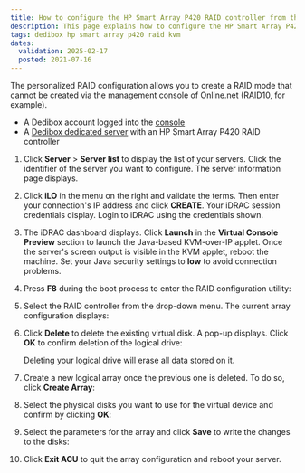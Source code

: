 ```yaml
---
title: How to configure the HP Smart Array P420 RAID controller from the KVM
description: This page explains how to configure the HP Smart Array P420 RAID controller on a Scaleway Dedibox from the KVM
tags: dedibox hp smart array p420 raid kvm
dates:
  validation: 2025-02-17
  posted: 2021-07-16
---
```




The personalized RAID configuration allows you to create a RAID mode that cannot be created via the management console of Online.net (RAID10, for example).

<Requirements />

- A Dedibox account logged into the [console](https://console.online.net)
- A [Dedibox dedicated server](https://www.scaleway.com/en/dedibox/) with an HP Smart Array P420 RAID controller

1. Click **Server** > **Server list** to display the list of your servers. Click the identifier of the server you want to configure. The server information page displays.
2. Click **iLO** in the menu on the right and validate the terms. Then enter your connection's IP address and click **CREATE**. Your iDRAC session credentials display. Login to iDRAC using the credentials shown.
3. The iDRAC dashboard displays. Click **Launch** in the **Virtual Console Preview** section to launch the Java-based KVM-over-IP applet. Once the server's screen output is visible in the KVM applet, reboot the machine.
    <Message type="tip">
      Set your Java security settings to **low** to avoid connection problems.
    </Message>
4. Press **F8** during the boot process to enter the RAID configuration utility:
    <Lightbox image={image} alt="" />
5. Select the RAID controller from the drop-down menu. The current array configuration displays:
    <Lightbox image={image2} alt="" />
6. Click **Delete** to delete the existing virtual disk. A pop-up displays. Click **OK** to confirm deletion of the logical drive:
    <Lightbox image={image3} alt="" />

    <Message type="important">
      Deleting your logical drive will erase all data stored on it.
    </Message>
7. Create a new logical array once the previous one is deleted. To do so, click **Create Array**:
    <Lightbox image={image4} alt="" />
8. Select the physical disks you want to use for the virtual device and confirm by clicking **OK**:
    <Lightbox image={image5} alt="" />
9. Select the parameters for the array and click **Save** to write the changes to the disks:
    <Lightbox image={image6} alt="" />
10. Click **Exit ACU** to quit the array configuration and reboot your server.


